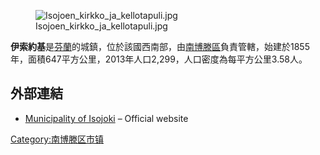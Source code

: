 [[Image:Isojoen_kirkko_ja_kellotapuli.jpg|right]]

'''伊索約基'''是[[芬蘭|芬蘭]]的城鎮，位於該國西南部，由[[南博滕區|南博滕區]]負責管轄，始建於1855年，面積647平方公里，2013年人口2,299，人口密度為每平方公里3.58人。

==外部連結==
*[http://www.isojoki.fi/ Municipality of Isojoki] {{Wayback|url=http://www.isojoki.fi/ |date=20201205105449 }} – Official website

{{Finland-geo-stub}}
[[Category:南博滕区市镇|Category:南博滕区市镇]]